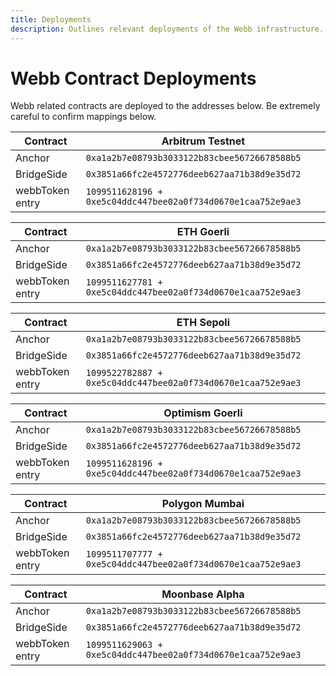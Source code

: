 ```yaml
---
title: Deployments
description: Outlines relevant deployments of the Webb infrastructure. 
---
```


# Webb Contract Deployments

Webb related contracts are deployed to the addresses below. Be extremely careful to confirm mappings below.

| Contract        | Arbitrum Testnet                                             |
| --------------- | ------------------------------------------------------------ |
| Anchor          | `0xa1a2b7e08793b3033122b83cbee56726678588b5`                 |
| BridgeSide      | `0x3851a66fc2e4572776deeb627aa71b38d9e35d72`                 |
| webbToken entry | `1099511628196 + 0xe5c04ddc447bee02a0f734d0670e1caa752e9ae3` |

| Contract        | ETH Goerli                                                   |
| --------------- | ------------------------------------------------------------ |
| Anchor          | `0xa1a2b7e08793b3033122b83cbee56726678588b5`                 |
| BridgeSide      | `0x3851a66fc2e4572776deeb627aa71b38d9e35d72`                 |
| webbToken entry | `1099511627781 + 0xe5c04ddc447bee02a0f734d0670e1caa752e9ae3` |

| Contract        | ETH Sepoli                                                   |
| --------------- | ------------------------------------------------------------ |
| Anchor          | `0xa1a2b7e08793b3033122b83cbee56726678588b5`                 |
| BridgeSide      | `0x3851a66fc2e4572776deeb627aa71b38d9e35d72`                 |
| webbToken entry | `1099522782887 + 0xe5c04ddc447bee02a0f734d0670e1caa752e9ae3` |

| Contract        | Optimism Goerli                                              |
| --------------- | ------------------------------------------------------------ |
| Anchor          | `0xa1a2b7e08793b3033122b83cbee56726678588b5`                 |
| BridgeSide      | `0x3851a66fc2e4572776deeb627aa71b38d9e35d72`                 |
| webbToken entry | `1099511628196 + 0xe5c04ddc447bee02a0f734d0670e1caa752e9ae3` |

| Contract        | Polygon Mumbai                                               |
| --------------- | ------------------------------------------------------------ |
| Anchor          | `0xa1a2b7e08793b3033122b83cbee56726678588b5`                 |
| BridgeSide      | `0x3851a66fc2e4572776deeb627aa71b38d9e35d72`                 |
| webbToken entry | `1099511707777 + 0xe5c04ddc447bee02a0f734d0670e1caa752e9ae3` |

| Contract        | Moonbase Alpha                                               |
| --------------- | ------------------------------------------------------------ |
| Anchor          | `0xa1a2b7e08793b3033122b83cbee56726678588b5`                 |
| BridgeSide      | `0x3851a66fc2e4572776deeb627aa71b38d9e35d72`                 |
| webbToken entry | `1099511629063 + 0xe5c04ddc447bee02a0f734d0670e1caa752e9ae3` |
